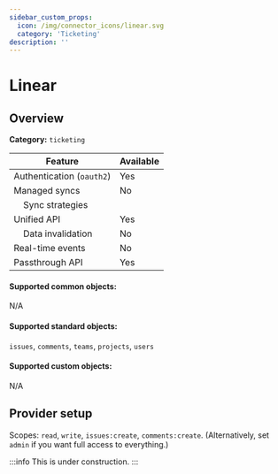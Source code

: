 ```yaml
---
sidebar_custom_props:
  icon: /img/connector_icons/linear.svg
  category: 'Ticketing'
description: ''
---
```


# Linear

## Overview

**Category:** `ticketing`

| Feature                              | Available |
| ------------------------------------ | --------- |
| Authentication (`oauth2`)            | Yes       |
| Managed syncs                        | No        |
| &nbsp;&nbsp;&nbsp; Sync strategies   |           |
| Unified API                          | Yes       |
| &nbsp;&nbsp;&nbsp; Data invalidation | No        |
| Real-time events                     | No        |
| Passthrough API                      | Yes       |

#### Supported common objects:

N/A

#### Supported standard objects:

`issues`, `comments`, `teams`, `projects`, `users`

#### Supported custom objects:

N/A

## Provider setup

Scopes: `read`, `write`, `issues:create`, `comments:create`. (Alternatively, set `admin` if you want full access to everything.)

:::info
This is under construction.
:::
